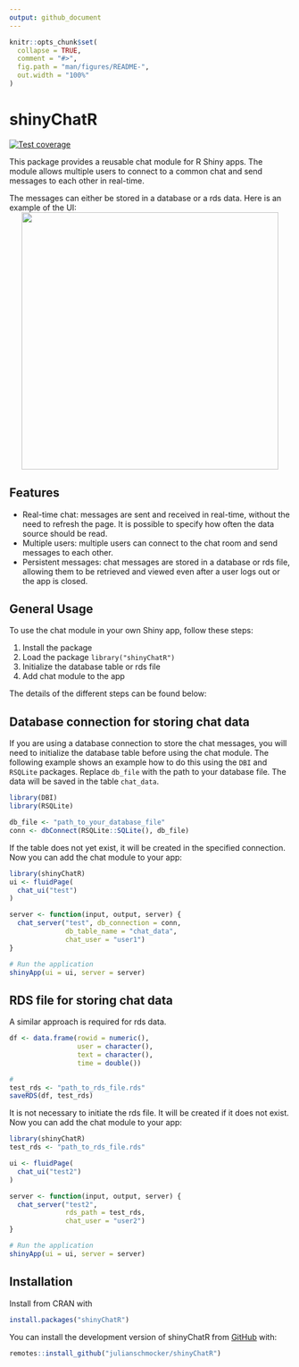 ```yaml
---
output: github_document
---
```


<!-- README.md is generated from README.Rmd. Please edit that file -->

```r
knitr::opts_chunk$set(
  collapse = TRUE,
  comment = "#>",
  fig.path = "man/figures/README-",
  out.width = "100%"
)
```

# shinyChatR

<!-- badges: start -->
[![Test coverage](https://github.com/julianschmocker/shinyChatR/actions/workflows/test-coverage.yaml/badge.svg)](https://github.com/julianschmocker/shinyChatR/actions/workflows/test-coverage.yaml)
<!-- badges: end -->

This package provides a reusable chat module for R Shiny apps. The module allows multiple users to connect to a common chat and send messages to each other in real-time.

The messages can either be stored in a database or a rds data. Here is an example of the UI:
<center>
![](https://github.com/julianschmocker/shinyChatR/blob/master/vignettes/figures/example_chat2.png?raw=true){width=460}
</center>

## Features

* Real-time chat: messages are sent and received in real-time, without the need to refresh the page. It is possible to specify how often the data source should be read.
* Multiple users: multiple users can connect to the chat room and send messages to each other.
* Persistent messages: chat messages are stored in a database or rds file, allowing them to be retrieved and viewed even after a user logs out or the app is closed.

## General Usage

To use the chat module in your own Shiny app, follow these steps:

1. Install the package 
2. Load the package `library("shinyChatR")`
3. Initialize the database table or rds file 
4. Add chat module to the app

The details of the different steps can be found below:

## Database connection for storing chat data

If you are using a database connection to store the chat messages, you will need to initialize the database table before using the chat module. The following example shows an example how to do this using the `DBI` and `RSQLite` packages. Replace `db_file` with the path to your database file. The data will be saved in the table `chat_data`. 

```r
library(DBI)
library(RSQLite)

db_file <- "path_to_your_database_file"
conn <- dbConnect(RSQLite::SQLite(), db_file)

```

If the table does not yet exist, it will be created in the specified connection. Now you can add the chat module to your app:

```r
library(shinyChatR)
ui <- fluidPage(
  chat_ui("test")
)

server <- function(input, output, server) {
  chat_server("test", db_connection = conn,
              db_table_name = "chat_data",
              chat_user = "user1")
}

# Run the application
shinyApp(ui = ui, server = server)
```

## RDS file for storing chat data

A similar approach is required for rds data.

```r
df <- data.frame(rowid = numeric(),
                 user = character(),
                 text = character(),
                 time = double())

# 
test_rds <- "path_to_rds_file.rds"
saveRDS(df, test_rds)
```

It is not necessary to initiate the rds file. It will be created if it does not exist. 
Now you can add the chat module to your app:

```r
library(shinyChatR)
test_rds <- "path_to_rds_file.rds"

ui <- fluidPage(
  chat_ui("test2")
)

server <- function(input, output, server) {
  chat_server("test2", 
              rds_path = test_rds,
              chat_user = "user2")
}

# Run the application
shinyApp(ui = ui, server = server)
```

## Installation

Install from CRAN with

```r
install.packages("shinyChatR")
```

You can install the development version of shinyChatR from
[GitHub](https://github.com/julianschmocker/shinyChatR) with:

```r
remotes::install_github("julianschmocker/shinyChatR")
```

